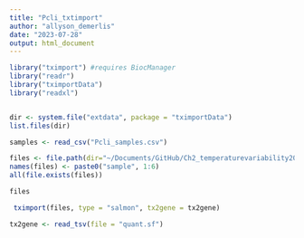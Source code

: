 ```yaml
---
title: "Pcli_txtimport"
author: "allyson_demerlis"
date: "2023-07-28"
output: html_document
---
```


```r
library("tximport") #requires BiocManager
library("readr")
library("tximportData")
library("readxl")


dir <- system.file("extdata", package = "tximportData")
list.files(dir)

samples <- read_csv("Pcli_samples.csv")

files <- file.path(dir="~/Documents/GitHub/Ch2_temperaturevariability2023/gene_expression/bioinformatics/AS_pipeline/Pcli/", "salmon", samples$`Fastq file name`, "quant.sf")
names(files) <- paste0("sample", 1:6)
all(file.exists(files))

files

 tximport(files, type = "salmon", tx2gene = tx2gene)

tx2gene <- read_tsv(file = "quant.sf")
```

